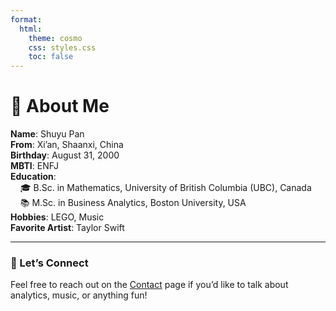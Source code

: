 ```yaml
---
format:
  html:
    theme: cosmo
    css: styles.css
    toc: false
---
```


# 👋 About Me

<div class="left-align">

**Name**: Shuyu Pan  
**From**: Xi’an, Shaanxi, China  
**Birthday**: August 31, 2000  
**MBTI**: ENFJ  
**Education**:  
&nbsp;&nbsp;&nbsp;&nbsp;🎓 B.Sc. in Mathematics, University of British Columbia (UBC), Canada  
&nbsp;&nbsp;&nbsp;&nbsp;📚 M.Sc. in Business Analytics, Boston University, USA  
**Hobbies**: LEGO, Music  
**Favorite Artist**: Taylor Swift

</div>
---

### 💬 Let's Connect

Feel free to reach out on the [Contact](contact.qmd) page if you'd like to talk about analytics, music, or anything fun!

